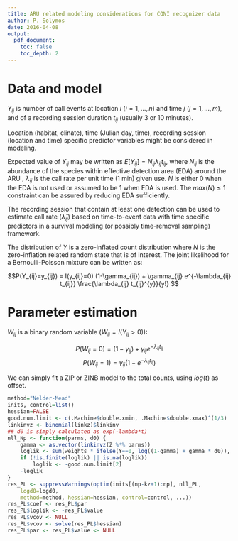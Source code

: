 ```yaml
---
title: ARU related modeling considerations for CONI recognizer data
author: P. Solymos
date: 2016-04-08
output: 
  pdf_document:
    toc: false
    toc_depth: 2
---
```


# Data and model

$Y_{ij}$ is number of call events at location $i$ ($i=1,...,n$) and 
time $j$ ($j=1,...,m$), and of a recording session duration $t_{ij}$
(usually 3 or 10 minutes).

Location (habitat, clinate), time (Julian day, time), 
recording session (location and time) 
specific predictor variables might be considered in modeling.

Expected value of $Y_{ij}$ may be written as 
$E[Y_{ij}] = N_{ij} \lambda_{ij} t_{ij}$,
where $N_{ij}$ is the abundance of the species within effective detection area (EDA)
around the ARU , 
$\lambda_{ij}$ is the call rate per unit time (1 min) given use.
$N$  is either 0 when the EDA is not used or assumed to be 1 when EDA is used.
The $max(N) \leq 1$ constraint can be assured by reducing EDA sufficiently.

The recording session that contain at least one detection can be used to
estimate call rate ($\hat{\lambda}_{ij}$) 
based on time-to-event data with time specific
predictors in a survival modeling (or possibly time-removal sampling) 
framework.

The distribution of $Y$ is a zero-inflated count distribution where
$N$ is the zero-inflation related random state that is of interest.
The joint likelihood for a Bernoulli-Poisson mixture can be written as:

$$P(Y_{ij}=y_{ij}) = I(y_{ij}=0) (1-\gamma_{ij}) + \gamma_{ij} e^{-\lambda_{ij} t_{ij}} \frac{\lambda_{ij} t_{ij}^{y}}{y!} $$

# Parameter estimation

$W_{ij}$ is a binary random variable ($W_{ij} = I(Y_{ij}>0)$):

$$ P(W_{ij}=0) = (1-\gamma_{ij}) + \gamma_{ij} e^{-\lambda_{ij} t_{ij}} $$
$$ P(W_{ij}=1) = \gamma_{ij} (1 - e^{-\lambda_{ij} t_{ij}}) $$

We can simply fit a ZIP or ZINB model to the total counts, using $log(t)$
as offset.

```r
method="Nelder-Mead"
inits, control=list()
hessian=FALSE
good.num.limit <- c(.Machine$double.xmin, .Machine$double.xmax)^(1/3)
linkinvz <- binomial(linkz)$linkinv
## d0 is simply calculated as exp(-lambda*t)
nll_Np <- function(parms, d0) {
    gamma <- as.vector(linkinvz(Z %*% parms))
    loglik <- sum(weights * ifelse(Y==0, log((1-gamma) + gamma * d0)), log(gamma * (1 - d0))))
    if (!is.finite(loglik) || is.na(loglik))
        loglik <- -good.num.limit[2]
    -loglik
}
res_PL <- suppressWarnings(optim(inits[(np-kz+1):np], nll_PL, 
    logd0=logd0,
    method=method, hessian=hessian, control=control, ...))
res_PL$coef <- res_PL$par
res_PL$loglik <- -res_PL$value
res_PL$vcov <- NULL
res_PL$vcov <- solve(res_PL$hessian)
res_PL$par <- res_PL$value <- NULL

    
```
